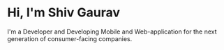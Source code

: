 # Hi, I'm Shiv Gaurav

I'm a Developer and Developing Mobile and Web-application  for the next generation of consumer-facing companies.
